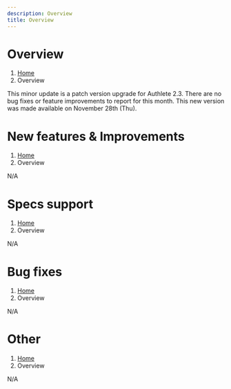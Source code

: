 ```yaml
---
description: Overview
title: Overview
---
```



# Overview
1. [Home](https://www.authlete.com/)
3. Overview

This minor update is a patch version upgrade for Authlete 2.3.
There are no bug fixes or feature improvements to report for this month.
This new version was made available on November 28th (Thu).

# New features & Improvements
1. [Home](https://www.authlete.com/)
3. Overview

N/A

# Specs support
1. [Home](https://www.authlete.com/)
3. Overview

N/A

# Bug fixes
1. [Home](https://www.authlete.com/)
3. Overview

N/A

# Other
1. [Home](https://www.authlete.com/)
3. Overview

N/A
